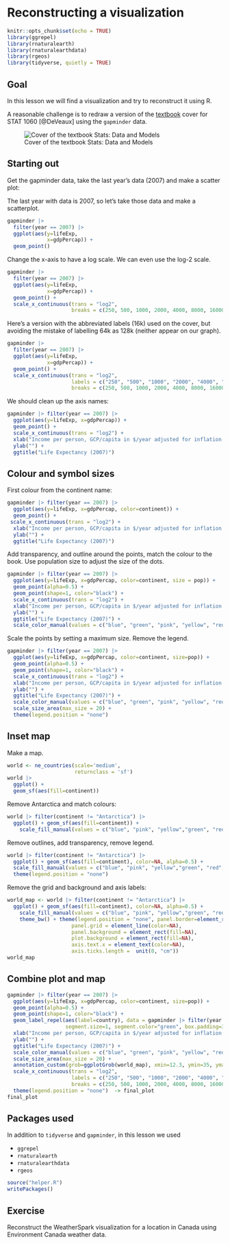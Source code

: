 # Reconstructing a visualization

```r
knitr::opts_chunk$set(echo = TRUE)
library(ggrepel)
library(rnaturalearth)
library(rnaturalearthdata)
library(rgeos)
library(tidyverse, quietly = TRUE)
```

## Goal

In this lesson we will find a visualization and try to reconstruct it using R.

A reasonable challenge is to redraw a version of the [textbook](https://www.google.ca/books/edition/Stats/muxnswEACAAJ) cover for STAT 1060 [@DeVeaux] using the `gapminder` data.

![Cover of the textbook Stats: Data and Models](static/cover-stats-data-models.JPG){#fig-book-cover}

## Starting out

Get the gapminder data, take the last year's data (2007) and make a scatter plot:

The last year with data is 2007, so let's take those data and make a scatterplot.
```r
gapminder |> 
  filter(year == 2007) |>
  ggplot(aes(y=lifeExp,
             x=gdpPercap)) + 
  geom_point() 
```

Change the x-axis to have a log scale. We can even use the log-2 scale.

```r
gapminder |>
  filter(year == 2007) |>
  ggplot(aes(y=lifeExp,
             x=gdpPercap)) + 
  geom_point() + 
  scale_x_continuous(trans = "log2",
                     breaks = c(250, 500, 1000, 2000, 4000, 8000, 16000, 32000, 64000)) 
```

Here's a version with the abbreviated labels (16k) used on the cover, but avoiding the mistake of labelling 64k as 128k (neither appear on our graph).

```r
gapminder |>
  filter(year == 2007) |>
  ggplot(aes(y=lifeExp,
             x=gdpPercap)) + 
  geom_point() + 
  scale_x_continuous(trans = "log2",
                     labels = c("250", "500", "1000", "2000", "4000", "8000", "16k", "32k", "64k"),
                     breaks = c(250, 500, 1000, 2000, 4000, 8000, 16000, 32000, 64000)) 
```


We should clean up the axis names:

```r
gapminder |> filter(year == 2007) |>
  ggplot(aes(y=lifeExp, x=gdpPercap)) + 
  geom_point() +
  scale_x_continuous(trans = "log2") +
  xlab("Income per person, GCP/capita in $/year adjusted for inflation and prices") + 
  ylab("") + 
  ggtitle("Life Expectancy (2007)") 
```

## Colour and symbol sizes

First colour from the continent name:

```r
gapminder |> filter(year == 2007) |>
  ggplot(aes(y=lifeExp, x=gdpPercap, color=continent)) + 
  geom_point() +
 scale_x_continuous(trans = "log2") +
  xlab("Income per person, GCP/capita in $/year adjusted for inflation and prices") + 
  ylab("") + 
  ggtitle("Life Expectancy (2007)") 
```

Add transparency, and outline around the points, match the colour to the book. Use population size to adjust the size of the dots.

```r
gapminder |> filter(year == 2007) |>
  ggplot(aes(y=lifeExp, x=gdpPercap, color=continent, size = pop)) + 
  geom_point(alpha=0.5) +
  geom_point(shape=1, color="black") +
  scale_x_continuous(trans = "log2") +
  xlab("Income per person, GCP/capita in $/year adjusted for inflation and prices") + 
  ylab("") + 
  ggtitle("Life Expectancy (2007)") +
  scale_color_manual(values = c("blue", "green", "pink", "yellow", "red")) 
```

Scale the points by setting a maximum size. Remove the legend.

```r
gapminder |> filter(year == 2007) |>
  ggplot(aes(y=lifeExp, x=gdpPercap, color=continent, size=pop)) + 
  geom_point(alpha=0.5) +
  geom_point(shape=1, color="black") +
  scale_x_continuous(trans = "log2") +
  xlab("Income per person, GCP/capita in $/year adjusted for inflation and prices") + 
  ylab("") + 
  ggtitle("Life Expectancy (2007)") +
  scale_color_manual(values = c("blue", "green", "pink", "yellow", "red")) +
  scale_size_area(max_size = 20) +
  theme(legend.position = "none")
```

## Inset map

Make a map.

```r
world <- ne_countries(scale='medium',
                      returnclass = 'sf')
world |>
  ggplot() + 
  geom_sf(aes(fill=continent))
```

Remove Antarctica and match colours:

```r
world |> filter(continent != "Antarctica") |>
  ggplot() + geom_sf(aes(fill=continent)) +
    scale_fill_manual(values = c("blue", "pink", "yellow","green", "red", "black", "green" )) 
```

Remove outlines, add transparency, remove legend.

```r
world |> filter(continent != "Antarctica") |>
  ggplot() + geom_sf(aes(fill=continent), color=NA, alpha=0.5) +
  scale_fill_manual(values = c("blue", "pink", "yellow","green", "red", "black", "green" )) +
  theme(legend.position = "none")
```

Remove the grid and background and axis labels:

```r
world_map <- world |> filter(continent != "Antarctica") |>
  ggplot() + geom_sf(aes(fill=continent), color=NA, alpha=0.5) +
    scale_fill_manual(values = c("blue", "pink", "yellow","green", "red", "black", "green" )) +
    theme_bw() + theme(legend.position = "none", panel.border=element_rect(linetype=0),
                     panel.grid = element_line(color=NA),
                     panel.background = element_rect(fill=NA),
                     plot.background = element_rect(fill=NA),
                     axis.text.x = element_text(color=NA),
                     axis.ticks.length =  unit(0, "cm")) 
world_map
```

## Combine plot and map

```r
gapminder |> filter(year == 2007) |>
  ggplot(aes(y=lifeExp, x=gdpPercap, color=continent, size=pop)) + 
  geom_point(alpha=0.5) +
  geom_point(shape=1, color="black") +
  geom_label_repel(aes(label=country), data = gapminder |> filter(year ==2007, country=="Canada"), color="black", fill="green", 
                   segment.size=1, segment.color="green", box.padding=3) +
  xlab("Income per person, GCP/capita in $/year adjusted for inflation and prices") + 
  ylab("") + 
  ggtitle("Life Expectancy (2007)") +
  scale_color_manual(values = c("blue", "green", "pink", "yellow", "red")) +
  scale_size_area(max_size = 20) + 
  annotation_custom(grob=ggplotGrob(world_map), xmin=12.3, ymin=35, ymax=50 ) +
  scale_x_continuous(trans = "log2",
                     labels = c("250", "500", "1000", "2000", "4000", "8000", "16k", "32k", "64k"),
                     breaks = c(250, 500, 1000, 2000, 4000, 8000, 16000, 32000, 64000)) +
  theme(legend.position = "none")  -> final_plot
final_plot
```


## Packages used

In addition to `tidyverse` and `gapminder`, in this lesson we used 

* `ggrepel`
* `rnaturalearth`
* `rnaturalearthdata`
* `rgeos`


```r
source("helper.R")
writePackages()
```

## Exercise

Reconstruct the WeatherSpark visualization for a location in Canada using Environment Canada weather data.
